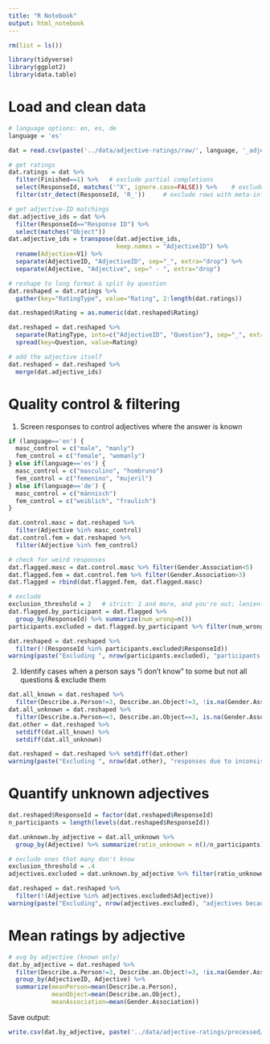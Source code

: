 ```yaml
---
title: "R Notebook"
output: html_notebook
---
```



```r
rm(list = ls())

library(tidyverse)
library(ggplot2)
library(data.table)
```


# Load and clean data

```r
# language options: en, es, de
language = 'es'

dat = read.csv(paste('../data/adjective-ratings/raw/', language, '_adjective_ratings_unprocessed.csv', sep=''))

# get ratings
dat.ratings = dat %>%
  filter(Finished==1) %>%   # exclude partial completions
  select(ResponseId, matches('^X', ignore.case=FALSE)) %>%    # exclude columns that are not question responses
  filter(str_detect(ResponseId, 'R_'))     # exclude rows with meta-info

# get adjective-ID matchings
dat.adjective_ids = dat %>%
  filter(ResponseId=="Response ID") %>%
  select(matches("Object"))
dat.adjective_ids = transpose(dat.adjective_ids, 
                              keep.names = "AdjectiveID") %>%
  rename(Adjective=V1) %>%
  separate(AdjectiveID, "AdjectiveID", sep="_", extra="drop") %>%
  separate(Adjective, "Adjective", sep=" - ", extra="drop")

# reshape to long format & split by question
dat.reshaped = dat.ratings %>%
  gather(key="RatingType", value="Rating", 2:length(dat.ratings)) 

dat.reshaped$Rating = as.numeric(dat.reshaped$Rating)

dat.reshaped = dat.reshaped %>%
  separate(RatingType, into=c("AdjectiveID", "Question"), sep="_", extra="drop") %>%
  spread(key=Question, value=Rating) 

# add the adjective itself
dat.reshaped = dat.reshaped %>%
  merge(dat.adjective_ids)
```

# Quality control & filtering

1. Screen responses to control adjectives where the answer is known
```r
if (language=='en') {
  masc_control = c("male", "manly")
  fem_control = c("female", "womanly")
} else if(language=='es') {
  masc_control = c("masculino", "hombruno")
  fem_control = c("femenino", "mujeril")
} else if(language=='de') {
  masc_control = c("männisch")
  fem_control = c("weiblich", "fraulich")
}

dat.control.masc = dat.reshaped %>%
  filter(Adjective %in% masc_control)
dat.control.fem = dat.reshaped %>%
  filter(Adjective %in% fem_control)

# check for weird responses
dat.flagged.masc = dat.control.masc %>% filter(Gender.Association<5)
dat.flagged.fem = dat.control.fem %>% filter(Gender.Association>3)
dat.flagged = rbind(dat.flagged.fem, dat.flagged.masc)

# exclude
exclusion_threshold = 2   # strict: 1 and more, and you're out; lenient: 2 and more, and you're out
dat.flagged.by_participant = dat.flagged %>%
  group_by(ResponseId) %>% summarize(num_wrong=n())
participants.excluded = dat.flagged.by_participant %>% filter(num_wrong>=exclusion_threshold)

dat.reshaped = dat.reshaped %>% 
  filter(!(ResponseId %in% participants.excluded$ResponseId))
warning(paste("Excluding ", nrow(participants.excluded), "participants due to wrong answers to control adjectives"))
```

2. Identify cases when a person says "i don't know" to some but not all questions & exclude them

```r
dat.all_known = dat.reshaped %>%
  filter(Describe.a.Person!=3, Describe.an.Object!=3, !is.na(Gender.Association))
dat.all_unknown = dat.reshaped %>%
  filter(Describe.a.Person==3, Describe.an.Object==3, is.na(Gender.Association))
dat.other = dat.reshaped %>%
  setdiff(dat.all_known) %>%
  setdiff(dat.all_unknown)

dat.reshaped = dat.reshaped %>% setdiff(dat.other)
warning(paste("Excluding ", nrow(dat.other), "responses due to inconsistent 'I don't know' labeling"))
```

# Quantify unknown adjectives

```r
dat.reshaped$ResponseId = factor(dat.reshaped$ResponseId)
n_participants = length(levels(dat.reshaped$ResponseId))

dat.unknown.by_adjective = dat.all_unknown %>%
  group_by(Adjective) %>% summarize(ratio_unknown = n()/n_participants)

# exclude ones that many don't know
exclusion_threshold = .4    
adjectives.excluded = dat.unknown.by_adjective %>% filter(ratio_unknown>=exclusion_threshold)

dat.reshaped = dat.reshaped %>% 
  filter(!(Adjective %in% adjectives.excluded$Adjective))
warning(paste("Excluding", nrow(adjectives.excluded), "adjectives because at least", exclusion_threshold*100, "% of participants don't know them"))
```

# Mean ratings by adjective

```r
# avg by adjective (known only)
dat.by_adjective = dat.reshaped %>%
  filter(Describe.a.Person!=3, Describe.an.Object!=3, !is.na(Gender.Association)) %>%
  group_by(AdjectiveID, Adjective) %>%
  summarize(meanPerson=mean(Describe.a.Person),
            meanObject=mean(Describe.an.Object),
            meanAssociation=mean(Gender.Association)) 
```

Save output:

```r
write.csv(dat.by_adjective, paste('../data/adjective-ratings/processed/', language, "_summary_by_adjective.csv", sep=""), row.names=FALSE)
```


